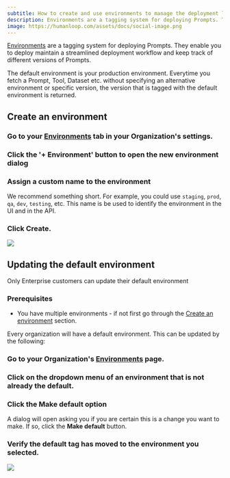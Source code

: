 ```yaml
---
subtitle: How to create and use environments to manage the deployment lifecycle of Prompts
description: Environments are a tagging system for deploying Prompts. They enable you to deploy maintain a streamlined deployment workflow and keep track of different versions of Prompts.
image: https://humanloop.com/assets/docs/social-image.png
---
```


[Environments](/docs/v5/concepts/environments) are a tagging system for deploying Prompts. They enable you to deploy maintain a streamlined deployment workflow and keep track of different versions of Prompts.

The default environment is your production environment. Everytime you fetch a Prompt, Tool, Dataset etc. without specifying an alternative environment or specific version, the version that is tagged with the default environment is returned.

## Create an environment

<Steps>

### Go to your [Environments](https://app.humanloop.com/account/environments) tab in your Organization's settings.

### Click the '**+ Environment**' button to open the new environment dialog

### Assign a custom name to the environment

We recommend something short. For example, you could use `staging`, `prod`, `qa`, `dev`, `testing`, etc. This name is be used to identify the environment in the UI and in the API.

### Click **Create**.

</Steps>

<img src="../../../assets/images/cb0f398-image.png" />

## Updating the default environment

<Warning>
  Only Enterprise customers can update their default environment
</Warning>

### Prerequisites

- You have multiple environments - if not first go through the [Create an
  environment](/docs/v5/development/guides/create-deployment-environments#create-an-environment) section.

Every organization will have a default environment. This can be updated by the following:

<Steps>

### Go to your Organization's [Environments](https://app.humanloop.com/account/environments) page.

### Click on the dropdown menu of an environment that is not already the default.

### Click the **Make default** option

A dialog will open asking you if you are certain this is a change you want to make. If so, click the **Make default** button.

### Verify the default tag has moved to the environment you selected.

</Steps>

<img src="../../../assets/images/962074b-image.png" />
